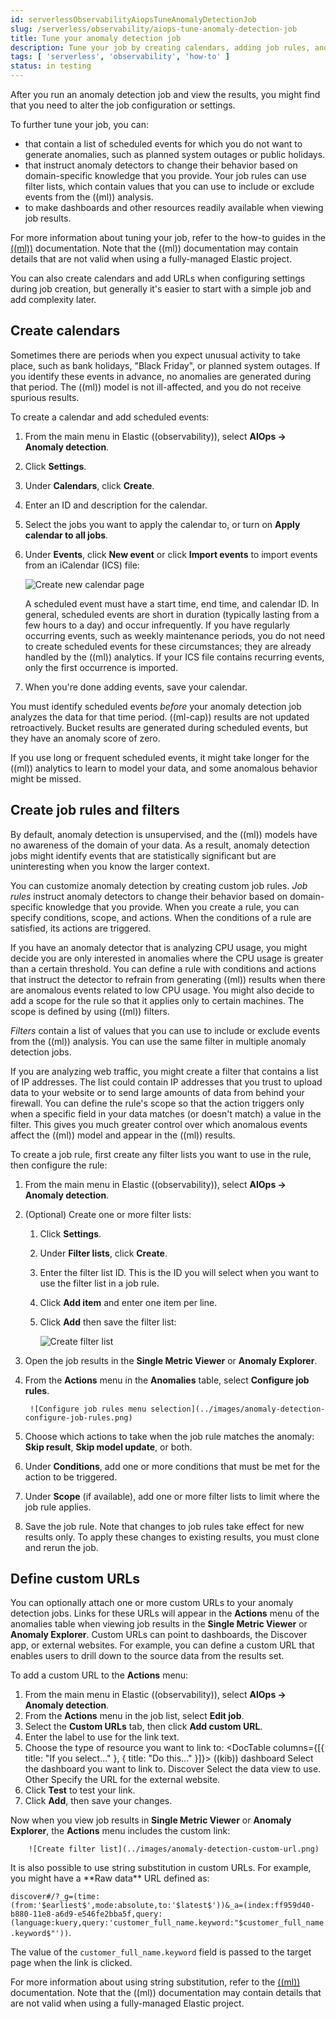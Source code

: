 ```yaml
---
id: serverlessObservabilityAiopsTuneAnomalyDetectionJob
slug: /serverless/observability/aiops-tune-anomaly-detection-job
title: Tune your anomaly detection job
description: Tune your job by creating calendars, adding job rules, and defining custom URLs.
tags: [ 'serverless', 'observability', 'how-to' ]
status: in testing
---
```


<p><DocBadge template="technical preview" /></p>

After you run an anomaly detection job and view the results,
you might find that you need to alter the job configuration or settings.

To further tune your job, you can:

* <DocLink id="serverlessObservabilityAiopsTuneAnomalyDetectionJob" section="create-calendars" text="Create calendars" /> that contain a list of scheduled events for which you do not want to generate anomalies, such as planned system outages or public holidays.
* <DocLink id="serverlessObservabilityAiopsTuneAnomalyDetectionJob" section="create-job-rules" text="Create job rules" /> that instruct anomaly detectors to change their behavior based on domain-specific knowledge that you provide.
Your job rules can use filter lists, which contain values that you can use to include or exclude events from the ((ml)) analysis.
* <DocLink id="serverlessObservabilityAiopsTuneAnomalyDetectionJob" section="define-custom-urls" text="Define custom URLs"/> to make dashboards and other resources readily available when viewing job results.

For more information about tuning your job,
refer to the how-to guides in the [((ml))](((ml-docs))/anomaly-how-tos.html) documentation.
Note that the ((ml)) documentation may contain details that are not valid when using a fully-managed Elastic project.

<DocCallOut title="Tip">
    You can also create calendars and add URLs when configuring settings during job creation,
    but generally it's easier to start with a simple job and add complexity later.
</DocCallOut>

<div id="create-calendars"></div>

## Create calendars

Sometimes there are periods when you expect unusual activity to take place,
such as bank holidays, "Black Friday", or planned system outages.
If you identify these events in advance, no anomalies are generated during that period.
The ((ml)) model is not ill-affected, and you do not receive spurious results.

To create a calendar and add scheduled events:

1. From the main menu in Elastic ((observability)), select **AIOps -> Anomaly detection**.
1. Click **Settings**.
1. Under **Calendars**, click **Create**.
1. Enter an ID and description for the calendar.
1. Select the jobs you want to apply the calendar to, or turn on **Apply calendar to all jobs**.
1. Under **Events**, click **New event** or click **Import events** to import events from an iCalendar (ICS) file:

    ![Create new calendar page](../images/anomaly-detection-create-calendar.png)

    A scheduled event must have a start time, end time, and calendar ID.
    In general, scheduled events are short in duration (typically lasting from a few hours to a day) and occur infrequently.
    If you have regularly occurring events, such as weekly maintenance periods,
    you do not need to create scheduled events for these circumstances;
    they are already handled by the ((ml)) analytics.
    If your ICS file contains recurring events, only the first occurrence is imported.

1. When you're done adding events, save your calendar.

You must identify scheduled events *before* your anomaly detection job analyzes the data for that time period.
((ml-cap)) results are not updated retroactively.
Bucket results are generated during scheduled events, but they have an anomaly score of zero.

<DocCallOut title="Tip">
    If you use long or frequent scheduled events,
    it might take longer for the ((ml)) analytics to learn to model your data,
    and some anomalous behavior might be missed.
</DocCallOut>

<div id="create-job-rules"></div>

## Create job rules and filters

By default, anomaly detection is unsupervised,
and the ((ml)) models have no awareness of the domain of your data.
As a result, anomaly detection jobs might identify events that are statistically significant but are uninteresting when you know the larger context.

You can customize anomaly detection by creating custom job rules.
*Job rules* instruct anomaly detectors to change their behavior based on domain-specific knowledge that you provide.
When you create a rule, you can specify conditions, scope, and actions.
When the conditions of a rule are satisfied, its actions are triggered.

<DocCallOut title="Example use case for creating a job rule">
If you have an anomaly detector that is analyzing CPU usage,
you might decide you are only interested in anomalies where the CPU usage is greater than a certain threshold.
You can define a rule with conditions and actions that instruct the detector to refrain from generating ((ml)) results when there are anomalous events related to low CPU usage.
You might also decide to add a scope for the rule so that it applies only to certain machines.
The scope is defined by using ((ml)) filters.
</DocCallOut>

*Filters* contain a list of values that you can use to include or exclude events from the ((ml)) analysis.
You can use the same filter in multiple anomaly detection jobs.

<DocCallOut title="Example use case for creating a filter list">
If you are analyzing web traffic, you might create a filter that contains a list of IP addresses.
The list could contain IP addresses that you trust to upload data to your website or to send large amounts of data from behind your firewall.
You can define the rule's scope so that the action triggers only when a specific field in your data matches (or doesn't match) a value in the filter.
This gives you much greater control over which anomalous events affect the ((ml)) model and appear in the ((ml)) results.
</DocCallOut>

To create a job rule, first create any filter lists you want to use in the rule, then configure the rule:

1. From the main menu in Elastic ((observability)), select **AIOps -> Anomaly detection**.
1. (Optional) Create one or more filter lists:
    1. Click **Settings**.
    1. Under **Filter lists**, click **Create**.
    1. Enter the filter list ID. This is the ID you will select when you want to use the filter list in a job rule.
    1. Click **Add item** and enter one item per line.
    1. Click **Add** then save the filter list:

        ![Create filter list](../images/anomaly-detection-create-filter-list.png)

1. Open the job results in the **Single Metric Viewer** or **Anomaly Explorer**.
1. From the **Actions** menu in the **Anomalies** table, select **Configure job rules**.

        ![Configure job rules menu selection](../images/anomaly-detection-configure-job-rules.png)

1. Choose which actions to take when the job rule matches the anomaly: **Skip result**, **Skip model update**, or both.
1. Under **Conditions**, add one or more conditions that must be met for the action to be triggered.
1. Under **Scope** (if available), add one or more filter lists to limit where the job rule applies.
1. Save the job rule.
Note that changes to job rules take effect for new results only.
To apply these changes to existing results, you must clone and rerun the job.

<div id="define-custom-urls"></div>

## Define custom URLs

You can optionally attach one or more custom URLs to your anomaly detection jobs.
Links for these URLs will appear in the **Actions** menu of the anomalies table when viewing job results in the **Single Metric Viewer** or **Anomaly Explorer**.
Custom URLs can point to dashboards, the Discover app, or external websites.
For example, you can define a custom URL that enables users to drill down to the source data from the results set.

To add a custom URL to the **Actions** menu:

1. From the main menu in Elastic ((observability)), select **AIOps -> Anomaly detection**.
1. From the **Actions** menu in the job list, select **Edit job**.
1. Select the **Custom URLs** tab, then click **Add custom URL**.
1. Enter the label to use for the link text.
1. Choose the type of resource you want to link to:
    <DocTable columns={[{ title: "If you select..." }, { title:  "Do this..." }]}>
        <DocRow>
            <DocCell>((kib)) dashboard</DocCell>
            <DocCell>Select the dashboard you want to link to.</DocCell>
        </DocRow>
        <DocRow>
            <DocCell>Discover</DocCell>
            <DocCell>Select the data view to use.</DocCell>
        </DocRow>
        <DocRow>
            <DocCell>Other</DocCell>
            <DocCell>Specify the URL for the external website.</DocCell>
        </DocRow>
    </DocTable>
1. Click **Test** to test your link.
1. Click **Add**, then save your changes.

Now when you view job results in **Single Metric Viewer** or **Anomaly Explorer**,
the **Actions** menu includes the custom link:

        ![Create filter list](../images/anomaly-detection-custom-url.png)

<DocCallOut title="Tip">
It is also possible to use string substitution in custom URLs.
For example, you might have a **Raw data** URL defined as:

`discover#/?_g=(time:(from:'$earliest$',mode:absolute,to:'$latest$'))&_a=(index:ff959d40-b880-11e8-a6d9-e546fe2bba5f,query:(language:kuery,query:'customer_full_name.keyword:"$customer_full_name.keyword$"'))`.

The value of the `customer_full_name.keyword` field is passed to the target page when the link is clicked.

For more information about using string substitution,
refer to the [((ml))](((ml-docs))/ml-configuring-url.html#ml-configuring-url-strings) documentation.
Note that the ((ml)) documentation may contain details that are not valid when using a fully-managed Elastic project.

</DocCallOut>
